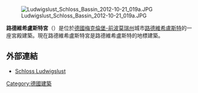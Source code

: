 [[Image:Ludwigslust_Schloss_Bassin_2012-10-21_019a.JPG|thumb]]

'''路德維希盧斯特宮'''（'''{{lang-de|Schloss Ludwigslust}}'''）是位於[[德國|德國]][[梅克倫堡-前波莫瑞州|梅克倫堡-前波莫瑞州]]城市[[路德維希盧斯特|路德維希盧斯特]]的一座宮殿建築。現在路德維希盧斯特宮是路德維希盧斯特的地標建築。
==外部連結==
*[http://www.schloss-ludwigslust.de/ Schloss Ludwigslust]
{{commonscat|Schloss Ludwigslust}}
{{coord|53|19|29|N|11|29|17|E|display=title|region:DE-MV_type:landmark_source:dewiki}}
[[Category:德國建築|Category:德國建築]]